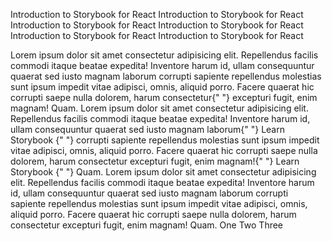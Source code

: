 
<BsTailwindLayout>

<H1Mdx>Introduction to Storybook for React</H1Mdx>
<H2Mdx>Introduction to Storybook for React</H2Mdx>
<H3Mdx>Introduction to Storybook for React</H3Mdx>
<H4Mdx>Introduction to Storybook for React</H4Mdx>
<H5Mdx>Introduction to Storybook for React</H5Mdx>
<H6Mdx>Introduction to Storybook for React</H6Mdx>

<PMdx>
  Lorem ipsum dolor sit amet consectetur adipisicing elit. Repellendus facilis
  commodi itaque beatae expedita! Inventore harum id, ullam consequuntur quaerat
  sed iusto magnam laborum corrupti sapiente repellendus molestias sunt ipsum
  impedit vitae adipisci, omnis, aliquid porro. Facere quaerat hic corrupti
  saepe nulla dolorem, harum consectetur{" "}
  <InlineCodeMdx>excepturi</InlineCodeMdx> fugit, enim magnam! Quam.
</PMdx>

<PMdx>
  Lorem ipsum dolor sit amet consectetur adipisicing elit. Repellendus facilis
  commodi itaque beatae expedita! Inventore harum id, ullam consequuntur quaerat
  sed iusto magnam laborum{" "}
  <LinkExternalMdx href="https://www.learnstorybook.com/">
    Learn Storybook
  </LinkExternalMdx>{" "}
  corrupti sapiente repellendus molestias sunt ipsum impedit vitae adipisci,
  omnis, aliquid porro. Facere quaerat hic corrupti saepe nulla dolorem, harum
  consectetur excepturi fugit, enim magnam!{" "}
  <LinkExternalMdx href="https://www.learnstorybook.com/">
    Learn Storybook
  </LinkExternalMdx>{" "}
  Quam.
</PMdx>

<PMdx>
  Lorem ipsum dolor sit amet consectetur adipisicing elit. Repellendus facilis
  commodi itaque beatae expedita! Inventore harum id, ullam consequuntur quaerat
  sed iusto magnam laborum corrupti sapiente repellendus molestias sunt ipsum
  impedit vitae adipisci, omnis, aliquid porro. Facere quaerat hic corrupti
  saepe nulla dolorem, harum consectetur excepturi fugit, enim magnam! Quam.
</PMdx>

<OlMdx>
  <LiMdx>One</LiMdx>
  <LiMdx>Two</LiMdx>
  <LiMdx>Three</LiMdx>
</OlMdx>

</BsTailwindLayout>
